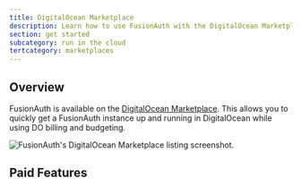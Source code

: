 ```yaml
---
title: DigitalOcean Marketplace
description: Learn how to use FusionAuth with the DigitalOcean Marketplace.
section: get started
subcategory: run in the cloud
tertcategory: marketplaces
---
```


## Overview

FusionAuth is available on the [DigitalOcean Marketplace](https://marketplace.digitalocean.com/apps/fusionauth). This allows you to quickly get a FusionAuth instance up and running in DigitalOcean while using DO billing and budgeting.

![FusionAuth's DigitalOcean Marketplace listing screenshot.](/img/docs/get-started/run-in-the-cloud/marketplaces/digitalocean.png)

## Paid Features

<PaidFeatures />
